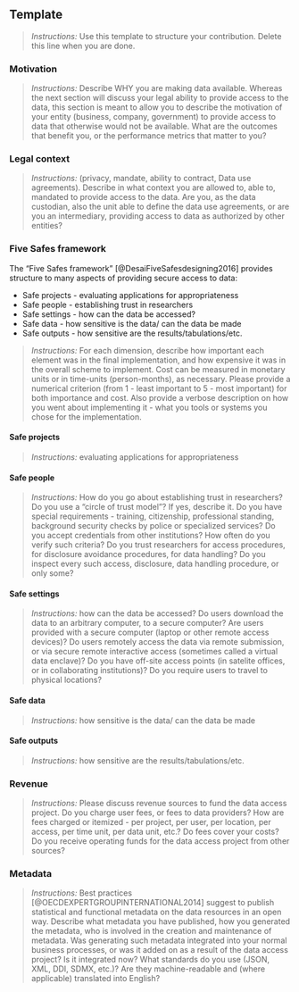 ## Template

> *Instructions:* Use this template to structure your contribution. Delete this line when you are done. 

### Motivation
> *Instructions:* Describe WHY you are making data available. Whereas the next section will discuss your legal ability to provide access to the data, this section is meant to allow you to describe the motivation of your entity (business, company, government) to provide access to data that otherwise would not be available. What are the outcomes that benefit you, or the performance metrics that matter to you?

### Legal context 

> *Instructions:* (privacy, mandate, ability to contract, Data use agreements). Describe in what context you are allowed to, able to, mandated to provide access to the data. Are you, as the data custodian, also the unit able to define the data use agreements, or are you an intermediary, providing access to data as authorized by other entities?

### Five Safes framework

The "Five Safes framework" [@DesaiFiveSafesdesigning2016] provides structure to many aspects of providing secure access to data:

- Safe projects - evaluating applications for appropriateness
- Safe people     - establishing trust in researchers
- Safe settings - how can the data be accessed?
- Safe data - how sensitive is the data/ can the data be made
- Safe outputs - how sensitive are the results/tabulations/etc. 

> *Instructions:* For each dimension, describe how important each element was in the final implementation, and how expensive it was in the overall scheme to implement. Cost can be measured in monetary units or in time-units (person-months), as necessary. Please provide  a numerical criterion (from 1 - least important to 5 - most important) for both importance and cost. Also provide a verbose description on how you went about implementing it - what you tools or systems you chose for the implementation.

#### Safe projects 

> *Instructions:* evaluating applications for appropriateness

#### Safe people

> *Instructions:* How do you go about establishing trust in researchers?  Do you use a "circle of trust model"? If yes, describe it. Do you have special requirements - training, citizenship, professional standing, background security checks by police or specialized services? Do you accept credentials from other institutions? How often do you verify such criteria? Do you trust researchers for access procedures, for disclosure avoidance procedures, for data handling? Do you inspect every such access, disclosure, data handling procedure, or only some? 

####  Safe settings 

> *Instructions:* how can the data be accessed? Do users download the data to an arbitrary computer, to a secure computer? Are users provided with a secure computer (laptop or other remote access devices)? Do users remotely access the data via remote submission, or via secure remote interactive access (sometimes called a virtual data enclave)? Do you have off-site access points (in satelite offices, or in collaborating institutions)? Do you require users to travel to physical locations?

#### Safe data 

> *Instructions:* how sensitive is the data/ can the data be made

#### Safe outputs 

> *Instructions:* how sensitive are the results/tabulations/etc. 

### Revenue

> *Instructions:* Please discuss revenue sources to fund the data access project. Do you charge user fees, or fees to data providers? How are fees charged or itemized - per project, per user, per location, per access, per time unit, per data unit, etc.? Do fees cover your costs? Do you receive operating funds for the data access project from other sources? 

### Metadata

> *Instructions:* Best practices [@OECDEXPERTGROUPINTERNATIONAL2014] suggest to publish statistical and functional metadata on the data resources in an open way. Describe what metadata you have published, how you generated the metadata, who is involved in the creation and maintenance of metadata. Was generating such metadata integrated into your normal business processes, or was it added on as a result of the data access project? Is it integrated now? What standards do you use (JSON, XML, DDI, SDMX, etc.)? Are they machine-readable and (where applicable) translated into English? 

